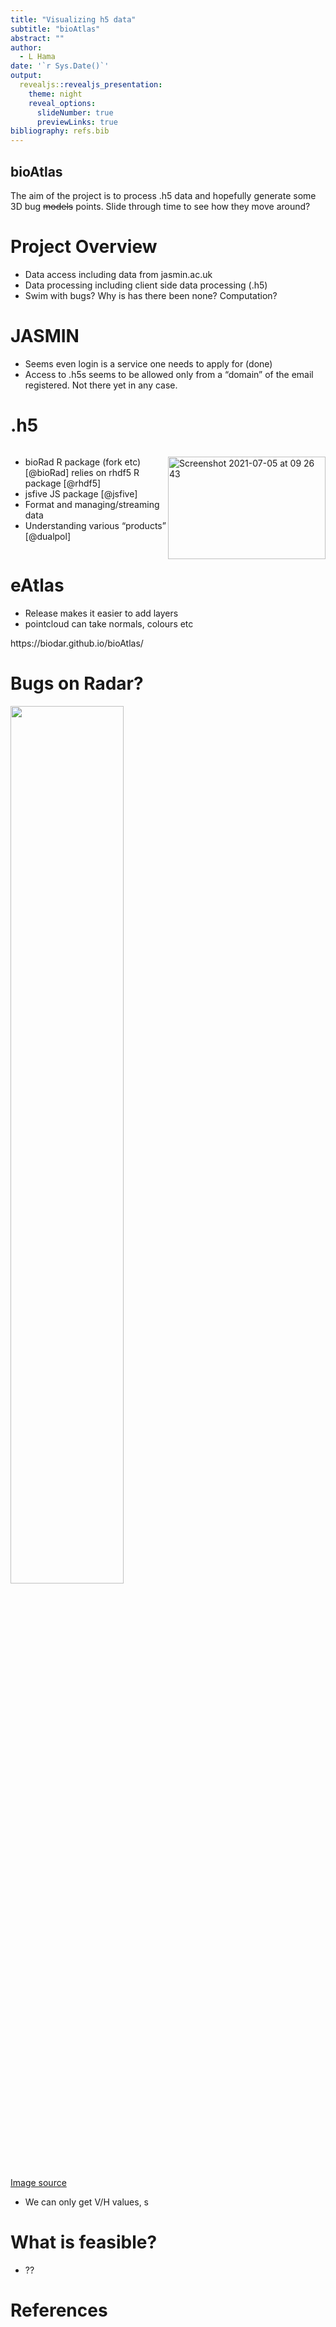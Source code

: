 ```yaml
---
title: "Visualizing h5 data"
subtitle: "bioAtlas"
abstract: ""
author: 
  - L Hama
date: '`r Sys.Date()`'
output:
  revealjs::revealjs_presentation:
    theme: night
    reveal_options:
      slideNumber: true
      previewLinks: true
bibliography: refs.bib
---
```


## bioAtlas

The aim of the project is to process .h5 data and hopefully generate some 3D bug ~~models~~ points. Slide through time to see how they move around?

# Project Overview

* Data access including data from jasmin.ac.uk
* Data processing including client side data processing (.h5)
* Swim with bugs? Why is has there been none? Computation?

# JASMIN

* Seems even login is a service one needs to apply for (done)
* Access to .h5s seems to be allowed only from a "domain" of the email registered. Not there yet in any case.

# .h5
<div class="container">
<div class="col">
* bioRad R package (fork etc) [@bioRad] relies on rhdf5 R package [@rhdf5]
* jsfive JS package [@jsfive]
* Format and managing/streaming data 
* Understanding various "products" [@dualpol]
</div>
<div class="col">
<img width="100%" alt="Screenshot 2021-07-05 at 09 26 43" src="https://user-images.githubusercontent.com/408568/124440990-2237ec80-dd73-11eb-8375-f3b8cc2e447c.png">
</div></div>
# eAtlas 

* Release makes it easier to add layers
* pointcloud can take normals, colours etc

https://biodar.github.io/bioAtlas/

# Bugs on Radar?
<img src="https://www.lakeeriewx.com/Reference/Radar/Images/ZDRValues.jpg" width="60%"/>
 
[Image source](https://www.lakeeriewx.com/Reference/Radar/Radar.html)

* We can only get V/H values, s


# What is feasible?

* ?? 

# References


<style>
.box {
    border-radius: 3px;
    position: relative;  /*  <--- */
    font-style: italic;
    text-align: center;
    padding: 1rem 1.2rem;
    /* width: 80%;   create space for the quotes */
    color: #4a4a4a;
    margin: 1rem auto 2rem;
    color: #4a4a4a;
    background: #E8E8E8;
}
/* -- create the quotation marks -- */
.box:before,
.box:after{
    font-family: FontAwesome;
    position: absolute;
    /* -- inside the relative position of blockquote -- */
    top: 13px;
    color: #E8E8E8;
    font-size: 34px;
}
.box:before{
    content: "\f10d";
    margin-right: 13px;
    right: 100%;
}
.box:after{
    content: "\f10e";
    margin-left: 13px;
    left: 100%;  
}

.container{
    display: flex;
}
.col{
    max-width:50%;
    flex: 1;
}
body {
    background-image: url(https://resources.library.leeds.ac.uk/final-chapter/img/logo_min_upperx.png);
    background-size: 10%;
    background-repeat: no-repeat;
    background-position: 3% 96%;
}
</style>
<!-- https://user-images.githubusercontent.com/408568/118673703-2161f000-b7f1-11eb-84af-1fd3b15a94cd.png -->